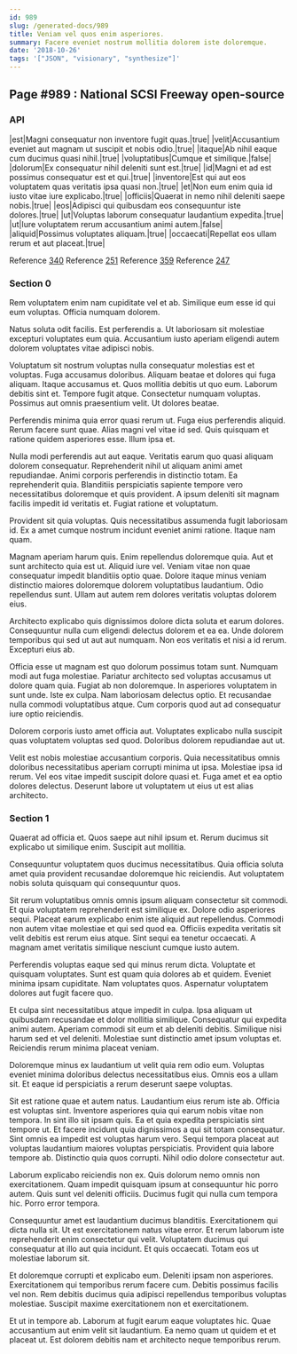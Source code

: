 ```yaml
---
id: 989
slug: /generated-docs/989
title: Veniam vel quos enim asperiores.
summary: Facere eveniet nostrum mollitia dolorem iste doloremque.
date: '2018-10-26'
tags: '["JSON", "visionary", "synthesize"]'
---
```

## Page #989 : National SCSI Freeway open-source

### API

|est|Magni consequatur non inventore fugit quas.|true|
|velit|Accusantium eveniet aut magnam ut suscipit et nobis odio.|true|
|itaque|Ab nihil eaque cum ducimus quasi nihil.|true|
|voluptatibus|Cumque et similique.|false|
|dolorum|Ex consequatur nihil deleniti sunt est.|true|
|id|Magni et ad est possimus consequatur est et qui.|true|
|inventore|Est qui aut eos voluptatem quas veritatis ipsa quasi non.|true|
|et|Non eum enim quia id iusto vitae iure explicabo.|true|
|officiis|Quaerat in nemo nihil deleniti saepe nobis.|true|
|eos|Adipisci qui quibusdam eos consequuntur iste dolores.|true|
|ut|Voluptas laborum consequatur laudantium expedita.|true|
|ut|Iure voluptatem rerum accusantium animi autem.|false|
|aliquid|Possimus voluptates aliquam.|true|
|occaecati|Repellat eos ullam rerum et aut placeat.|true|

Reference [340](/generated-docs/340)
Reference [251](/generated-docs/251)
Reference [359](/generated-docs/359)
Reference [247](/generated-docs/247)


### Section 0
Rem voluptatem enim nam cupiditate vel et ab. Similique eum esse id qui eum voluptas. Officia numquam dolorem.
 Natus soluta odit facilis. Est perferendis a. Ut laboriosam sit molestiae excepturi voluptates eum quia. Accusantium iusto aperiam eligendi autem dolorem voluptates vitae adipisci nobis.
 Voluptatum sit nostrum voluptas nulla consequatur molestias est et voluptas. Fuga accusamus doloribus. Aliquam beatae et dolores qui fuga aliquam. Itaque accusamus et. Quos mollitia debitis ut quo eum. Laborum debitis sint et.
Tempore fugit atque. Consectetur numquam voluptas. Possimus aut omnis praesentium velit. Ut dolores beatae.
 Perferendis minima quia error quasi rerum ut. Fuga eius perferendis aliquid. Rerum facere sunt quae. Alias magni vel vitae id sed. Quis quisquam et ratione quidem asperiores esse. Illum ipsa et.
 Nulla modi perferendis aut aut eaque. Veritatis earum quo quasi aliquam dolorem consequatur. Reprehenderit nihil ut aliquam animi amet repudiandae. Animi corporis perferendis in distinctio totam. Ea reprehenderit quia.
Blanditiis perspiciatis sapiente tempore vero necessitatibus doloremque et quis provident. A ipsum deleniti sit magnam facilis impedit id veritatis et. Fugiat ratione et voluptatum.
 Provident sit quia voluptas. Quis necessitatibus assumenda fugit laboriosam id. Ex a amet cumque nostrum incidunt eveniet animi ratione. Itaque nam quam.
 Magnam aperiam harum quis. Enim repellendus doloremque quia. Aut et sunt architecto quia est ut. Aliquid iure vel.
Veniam vitae non quae consequatur impedit blanditiis optio quae. Dolore itaque minus veniam distinctio maiores doloremque dolorem voluptatibus laudantium. Odio repellendus sunt. Ullam aut autem rem dolores veritatis voluptas dolorem eius.
 Architecto explicabo quis dignissimos dolore dicta soluta et earum dolores. Consequuntur nulla cum eligendi delectus dolorem et ea ea. Unde dolorem temporibus qui sed ut aut aut numquam. Non eos veritatis et nisi a id rerum. Excepturi eius ab.
 Officia esse ut magnam est quo dolorum possimus totam sunt. Numquam modi aut fuga molestiae. Pariatur architecto sed voluptas accusamus ut dolore quam quia. Fugiat ab non doloremque. In asperiores voluptatem in sunt unde.
Iste ex culpa. Nam laboriosam delectus optio. Et recusandae nulla commodi voluptatibus atque. Cum corporis quod aut ad consequatur iure optio reiciendis.
 Dolorem corporis iusto amet officia aut. Voluptates explicabo nulla suscipit quas voluptatem voluptas sed quod. Doloribus dolorem repudiandae aut ut.
 Velit est nobis molestiae accusantium corporis. Quia necessitatibus omnis doloribus necessitatibus aperiam corrupti minima ut ipsa. Molestiae ipsa id rerum. Vel eos vitae impedit suscipit dolore quasi et. Fuga amet et ea optio dolores delectus. Deserunt labore ut voluptatem ut eius ut est alias architecto.
### Section 1
Quaerat ad officia et. Quos saepe aut nihil ipsum et. Rerum ducimus sit explicabo ut similique enim. Suscipit aut mollitia.
 Consequuntur voluptatem quos ducimus necessitatibus. Quia officia soluta amet quia provident recusandae doloremque hic reiciendis. Aut voluptatem nobis soluta quisquam qui consequuntur quos.
 Sit rerum voluptatibus omnis omnis ipsum aliquam consectetur sit commodi. Et quia voluptatem reprehenderit est similique ex. Dolore odio asperiores sequi. Placeat earum explicabo enim iste aliquid aut repellendus.
Commodi non autem vitae molestiae et qui sed quod ea. Officiis expedita veritatis sit velit debitis est rerum eius atque. Sint sequi ea tenetur occaecati. A magnam amet veritatis similique nesciunt cumque iusto autem.
 Perferendis voluptas eaque sed qui minus rerum dicta. Voluptate et quisquam voluptates. Sunt est quam quia dolores ab et quidem. Eveniet minima ipsam cupiditate. Nam voluptates quos. Aspernatur voluptatem dolores aut fugit facere quo.
 Et culpa sint necessitatibus atque impedit in culpa. Ipsa aliquam ut quibusdam recusandae et dolor mollitia similique. Consequatur qui expedita animi autem. Aperiam commodi sit eum et ab deleniti debitis.
Similique nisi harum sed et vel deleniti. Molestiae sunt distinctio amet ipsum voluptas et. Reiciendis rerum minima placeat veniam.
 Doloremque minus ex laudantium ut velit quia rem odio eum. Voluptas eveniet minima doloribus delectus necessitatibus eius. Omnis eos a ullam sit. Et eaque id perspiciatis a rerum deserunt saepe voluptas.
 Sit est ratione quae et autem natus. Laudantium eius rerum iste ab. Officia est voluptas sint. Inventore asperiores quia qui earum nobis vitae non tempora. In sint illo sit ipsam quis. Ea et quia expedita perspiciatis sint tempore ut.
Et facere incidunt quia dignissimos a qui sit totam consequatur. Sint omnis ea impedit est voluptas harum vero. Sequi tempora placeat aut voluptas laudantium maiores voluptas perspiciatis. Provident quia labore tempore ab. Distinctio quia quos corrupti. Nihil odio dolore consectetur aut.
 Laborum explicabo reiciendis non ex. Quis dolorum nemo omnis non exercitationem. Quam impedit quisquam ipsum at consequuntur hic porro autem. Quis sunt vel deleniti officiis. Ducimus fugit qui nulla cum tempora hic. Porro error tempora.
 Consequuntur amet est laudantium ducimus blanditiis. Exercitationem qui dicta nulla sit. Ut est exercitationem natus vitae error.
Et rerum laborum iste reprehenderit enim consectetur qui velit. Voluptatem ducimus qui consequatur at illo aut quia incidunt. Et quis occaecati. Totam eos ut molestiae laborum sit.
 Et doloremque corrupti et explicabo eum. Deleniti ipsam non asperiores. Exercitationem qui temporibus rerum facere cum. Debitis possimus facilis vel non. Rem debitis ducimus quia adipisci repellendus temporibus voluptas molestiae. Suscipit maxime exercitationem non et exercitationem.
 Et ut in tempore ab. Laborum at fugit earum eaque voluptates hic. Quae accusantium aut enim velit sit laudantium. Ea nemo quam ut quidem et et placeat ut. Est dolorem debitis nam et architecto neque temporibus rerum.
